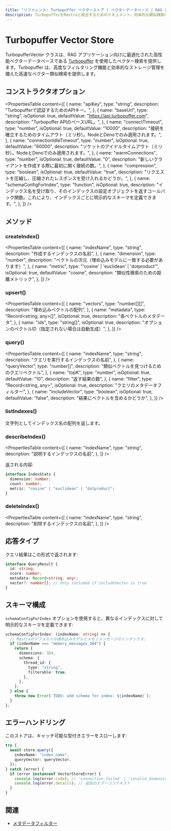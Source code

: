 ```yaml
---
title: "リファレンス: Turbopuffer ベクターストア | ベクターデータベース | RAG | Mastra ドキュメント"
description: TurbopufferをMastraと統合するためのドキュメント。効率的な類似検索のための高性能ベクターデータベース。
---
```


# Turbopuffer Vector Store

TurbopufferVector クラスは、RAG アプリケーション向けに最適化された高性能ベクターデータベースである [Turbopuffer](https://turbopuffer.com/) を使用したベクター検索を提供します。Turbopuffer は、高度なフィルタリング機能と効率的なストレージ管理を備えた高速なベクター類似検索を提供します。

## コンストラクタオプション

<PropertiesTable
  content={[
    {
      name: "apiKey",
      type: "string",
      description: "Turbopufferで認証するためのAPIキー。",
    },
    {
      name: "baseUrl",
      type: "string",
      isOptional: true,
      defaultValue: "https://api.turbopuffer.com",
      description: "Turbopuffer APIのベースURL。",
    },
    {
      name: "connectTimeout",
      type: "number",
      isOptional: true,
      defaultValue: "10000",
      description:
        "接続を確立するためのタイムアウト（ミリ秒）。NodeとDenoでのみ適用されます。",
    },
    {
      name: "connectionIdleTimeout",
      type: "number",
      isOptional: true,
      defaultValue: "60000",
      description:
        "ソケットのアイドルタイムアウト（ミリ秒）。NodeとDenoでのみ適用されます。",
    },
    {
      name: "warmConnections",
      type: "number",
      isOptional: true,
      defaultValue: "0",
      description: "新しいクライアントを作成する際に最初に開く接続の数。",
    },
    {
      name: "compression",
      type: "boolean",
      isOptional: true,
      defaultValue: "true",
      description:
        "リクエストを圧縮し、圧縮されたレスポンスを受け入れるかどうか。",
    },
    {
      name: "schemaConfigForIndex",
      type: "function",
      isOptional: true,
      description:
        "インデックス名を受け取り、そのインデックスの設定オブジェクトを返すコールバック関数。これにより、インデックスごとに明示的なスキーマを定義できます。",
    },
  ]}
/>

## メソッド

### createIndex()

<PropertiesTable
  content={[
    {
      name: "indexName",
      type: "string",
      description: "作成するインデックスの名前",
    },
    {
      name: "dimension",
      type: "number",
      description: "ベクトルの次元（埋め込みモデルに一致する必要があります）",
    },
    {
      name: "metric",
      type: "'cosine' | 'euclidean' | 'dotproduct'",
      isOptional: true,
      defaultValue: "cosine",
      description: "類似性検索のための距離メトリック",
    },
  ]}
/>

### upsert()

<PropertiesTable
  content={[
    {
      name: "vectors",
      type: "number[][]",
      description: "埋め込みベクトルの配列",
    },
    {
      name: "metadata",
      type: "Record<string, any>[]",
      isOptional: true,
      description: "各ベクトルのメタデータ",
    },
    {
      name: "ids",
      type: "string[]",
      isOptional: true,
      description: "オプションのベクトルID（指定されない場合は自動生成）",
    },
  ]}
/>

### query()

<PropertiesTable
  content={[
    {
      name: "indexName",
      type: "string",
      description: "クエリを実行するインデックスの名前",
    },
    {
      name: "queryVector",
      type: "number[]",
      description: "類似ベクトルを見つけるためのクエリベクトル",
    },
    {
      name: "topK",
      type: "number",
      isOptional: true,
      defaultValue: "10",
      description: "返す結果の数",
    },
    {
      name: "filter",
      type: "Record<string, any>",
      isOptional: true,
      description: "クエリのメタデータフィルター",
    },
    {
      name: "includeVector",
      type: "boolean",
      isOptional: true,
      defaultValue: "false",
      description: "結果にベクトルを含めるかどうか",
    },
  ]}
/>

### listIndexes()

文字列としてインデックス名の配列を返します。

### describeIndex()

<PropertiesTable
  content={[
    {
      name: "indexName",
      type: "string",
      description: "説明するインデックスの名前",
    },
  ]}
/>

返される内容:

```typescript copy
interface IndexStats {
  dimension: number;
  count: number;
  metric: "cosine" | "euclidean" | "dotproduct";
}
```

### deleteIndex()

<PropertiesTable
  content={[
    {
      name: "indexName",
      type: "string",
      description: "削除するインデックスの名前",
    },
  ]}
/>

## 応答タイプ

クエリ結果はこの形式で返されます:

```typescript copy
interface QueryResult {
  id: string;
  score: number;
  metadata: Record<string, any>;
  vector?: number[]; // Only included if includeVector is true
}
```

## スキーマ構成

`schemaConfigForIndex` オプションを使用すると、異なるインデックスに対して明示的なスキーマを定義できます:

```typescript copy
schemaConfigForIndex: (indexName: string) => {
  // Mastraのデフォルトの埋め込みモデルとメモリメッセージのインデックス:
  if (indexName === "memory_messages_384") {
    return {
      dimensions: 384,
      schema: {
        thread_id: {
          type: "string",
          filterable: true,
        },
      },
    };
  } else {
    throw new Error(`TODO: add schema for index: ${indexName}`);
  }
};
```

## エラーハンドリング

このストアは、キャッチ可能な型付きエラーをスローします:

```typescript copy
try {
  await store.query({
    indexName: "index_name",
    queryVector: queryVector,
  });
} catch (error) {
  if (error instanceof VectorStoreError) {
    console.log(error.code); // 'connection_failed' | 'invalid_dimension' | etc
    console.log(error.details); // 追加のエラーコンテキスト
  }
}
```

## 関連

- [メタデータフィルター](./metadata-filters)
